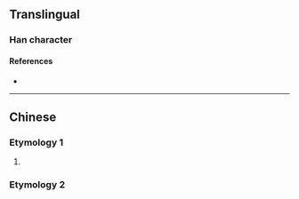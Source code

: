 {{also|電}}
{{character info/new}}
==Translingual==
{{stroke order|strokes=5}}
{{stroke order|type=animate}}

===Han character===
{{Han char|rn=102|rad=田|as=00|sn=5|four=|canj=LWU|ids=⿻日乚}}

====References====
* {{Han ref|kx=0759.011|hdz=42528.020|uh=7535|ud=30005}}

----

==Chinese==

===Etymology 1===
{{Han etym}}
# {{zh-see|電}}

===Etymology 2===
{{zh-see|申|v}}